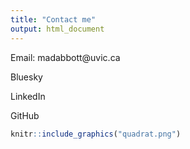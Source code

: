 ```yaml
---
title: "Contact me"
output: html_document
---
```


Email: madabbott@uvic.ca

Bluesky

LinkedIn

GitHub


```r
knitr::include_graphics("quadrat.png")
```